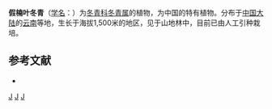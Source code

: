{{Speciesbox 
| taxon = Ilex pseudomachilifolia
| authority = [[吴征镒|C. Y. Wu]] ex [[李雅茹|Y. R. Li]]
}}

'''假楠叶冬青'''（[[学名|学名]]：{{lang|la|''Ilex pseudomachilifolia''}}）为[[冬青科|冬青科]][[冬青属|冬青属]]的植物，为中国的特有植物。分布于[[中国大陆|中国大陆]]的[[云南|云南]]等地，生长于海拔1,500米的地区，见于山地林中，目前已由人工引种栽培。

== 参考文献 ==
<div class="references-small">
* {{cite web| url =http://www.bioinfo.cn/db05/KmzwSpecies.php?action=view&id=14201| title =假楠叶冬青| work =《中国高等植物数据库全库》| publisher =中国科学院微生物研究所| author =昆明植物研究所| accessdate =2009-02-24| deadurl =yes| archiveurl =https://web.archive.org/web/20160305041954/http://www.bioinfo.cn/db05/KmzwSpecies.php?action=view&id=14201| archivedate =2016-03-05}}
</div>
{{Taxonbar|from=Q10888608}}

[[Category:冬青属|J]]
[[Category:中國特有植物|J]]
[[Category:云南植物|J]]
{{biology-stub}}